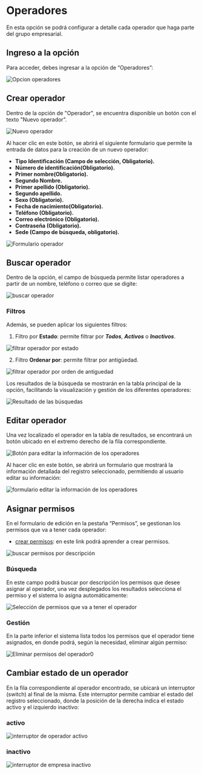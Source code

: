 # Operadores

En esta opción se podrá configurar a detalle cada operador que haga parte del grupo empresarial.

## Ingreso a la opción

Para acceder, debes ingresar a la opción de “Operadores”:

![Opcion operadores](/opcionOperadores.webp)

## Crear operador   

Dentro de la opción de "Operador", se encuentra disponible un botón con el texto "Nuevo operador". 

![Nuevo operador](/nuevoOperador.webp)

Al hacer clic en este botón, se abrirá el siguiente formulario que permite la entrada de datos para la creación de un nuevo operador:

- **Tipo Identificación (Campo de selección, Obligatorio).**
- **Número de identificación(Obligatorio).**
- **Primer nombre(Obligatorio).**
- **Segundo Nombre.**
- **Primer apellido (Obligatorio).**
- **Segundo apellido.**
- **Sexo (Obligatorio).**
- **Fecha de nacimiento(Obligatorio).**
- **Teléfono (Obligatorio).**
- **Correo electrónico (Obligatorio).**
- **Contraseña (Obligatorio).**
- **Sede (Campo de búsqueda, obligatorio).**

![Formulario operador](/formularioOperador.webp)

## Buscar operador

Dentro de la opción, el campo de búsqueda permite listar operadores  a partir de un nombre, teléfono o correo que se digite:

![buscar operador](/buscarOperador.webp)

### Filtros
Además, se pueden aplicar los siguientes filtros:

1. Filtro por **Estado**: permite filtrar por ***Todos***, ***Activos*** o ***Inactivos***.

![filtrar operador por estado](/filtrarOperadorEstado.webp)

2. Filtro **Ordenar por**: permite filtrar por antigüedad.

![filtrar operador por orden de antiguedad](/ordenarPorAntiguedad.webp)

Los resultados de la búsqueda se mostrarán en la tabla principal de la opción, facilitando la visualización y gestión de los diferentes operadores:

![Resultado de las búsquedas](/resultadoBusquedaOperador.webp)

## Editar operador

Una vez localizado el operador en la tabla de resultados, se encontrará un botón ubicado en el extremo derecho de la fila correspondiente.

![Botón para editar la información de los operadores](/editarOperador.webp)

Al hacer clic en este botón, se abrirá un formulario que mostrará la información detallada del registro seleccionado, permitiendo al usuario editar su información:

![formulario editar la información de los operadores](/formularioEditarOperador.webp)

## Asignar permisos 

En el formulario de edición en la pestaña “Permisos”, se gestionan los permisos que va a tener cada operador:

* [crear permisos](/moduloAdministrador/seguridad/permisos): en este link podrá aprender a crear permisos.

![buscar permisos por descripción](/buscarPermisos.webp)

### Búsqueda
En este campo podrá buscar por descripción los permisos que desee asignar al operador, una vez desplegados los resultados selecciona el permiso y el sistema lo asigna automáticamente:

![Selección de permisos que va a tener el operador](/seleccionPermisos.webp)

### Gestión
En la parte inferior el sistema lista todos los permisos que el operador tiene asignados, en donde podrá, según la necesidad, eliminar algún permiso:

![Eliminar permisos del operador0](/eliminarPermiso.webp)

## Cambiar estado de un operador

En la fila correspondiente al operador encontrado, se ubicará un interruptor (switch) al final de la misma. Este interruptor permite cambiar el estado del registro seleccionado, donde la posición de la derecha indica el estado activo y el izquierdo inactivo:

### activo
![interruptor de operador activo](/operadorActivo.webp)

### inactivo
![interruptor de empresa inactivo](/operadorInactivo.webp)
